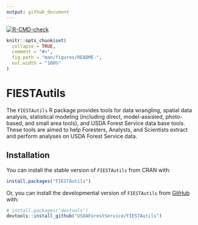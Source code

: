 ```yaml
---
output: github_document
---
```


<!-- badges: start -->
[![R-CMD-check](https://github.com/USDAForestService/FIESTAutils/actions/workflows/R-CMD-check.yaml/badge.svg)](https://github.com/USDAForestService/FIESTAutils/actions/workflows/R-CMD-check.yaml)
<!-- badges: end -->


```r
knitr::opts_chunk$set(
  collapse = TRUE,
  comment = "#>",
  fig.path = "man/figures/README-",
  out.width = "100%"
)
```

# FIESTAutils

The `FIESTAutils` R package provides tools for data wrangling, spatial data analysis, statistical modeling (including direct, model-assisted, photo-based, and small area tools), and USDA Forest Service data base tools. These tools are aimed to help Foresters, Analysts, and Scientists extract and perform analyses on USDA Forest Service data.

## Installation

You can install the stable version of `FIESTAutils` from CRAN with:

``` r
install.packages("FIESTAutils")
```

Or, you can install the developmental version of `FIESTAutils` from [GitHub](https://github.com/) with:

``` r
# install.packages("devtools")
devtools::install_github("USDAForestService/FIESTAutils")
```

